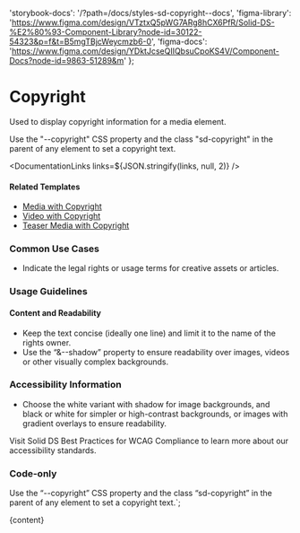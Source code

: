 

  'storybook-docs': '/?path=/docs/styles-sd-copyright--docs',
  'figma-library':
    'https://www.figma.com/design/VTztxQ5pWG7ARg8hCX6PfR/Solid-DS-%E2%80%93-Component-Library?node-id=30122-54323&p=f&t=B5mgTBjcWeycmzb6-0',
  'figma-docs': 'https://www.figma.com/design/YDktJcseQIIQbsuCpoKS4V/Component-Docs?node-id=9863-51289&m'
};

# Copyright

Used to display copyright information for a media element.

Use the "--copyright" CSS property and the class "sd-copyright" in the parent of any element to set a copyright text.

<DefaultStory />

<DocumentationLinks links=${JSON.stringify(links, null, 2)} />

#### Related Templates

- [Media with Copyright](/?path=/docs/templates-media--docs#copyright)
- [Video with Copyright](/?path=/docs/templates-video--docs#video%20element%20with%20copyright)
- [Teaser Media with Copyright](/?path=/docs/templates-teaser-media--docs#teaser%20media%20with%20copyright)

### Common Use Cases

- Indicate the legal rights or usage terms for creative assets or articles.

### Usage Guidelines

#### Content and Readability

- Keep the text concise (ideally one line) and limit it to the name of the rights owner.
- Use the “&--shadow” property to ensure readability over images, videos or other visually complex backgrounds.

### Accessibility Information

- Choose the white variant with shadow for image backgrounds, and black or white for simpler or high-contrast backgrounds, or images with gradient overlays to ensure readability.

Visit <sd-link href="https://www.figma.com/design/YDktJcseQIIQbsuCpoKS4V/Component-Docs?node-id=10708-5011&t=Z1FxSGWkmXG5r5sw-4" target="_blank">Solid DS Best Practices for WCAG Compliance</sd-link> to learn more about our accessibility standards.

### Code-only

Use the “--copyright” CSS property and the class “sd-copyright” in the parent of any element to set a copyright text.`;

<Meta title="Styles/sd-copyright/Overview" />

<OverviewFormatter story={SdCopyrightStories.Default}>{content}</OverviewFormatter>
